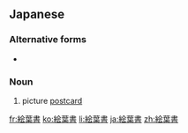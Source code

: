 ==Japanese==
{{ja-kanjitab|え|は|か|o3=き|k3=が|yomi=j|r=y}}

===Alternative forms===
* {{l|ja|絵はがき}}

===Noun===
{{ja-noun|えはがき|kyu=繪葉書}}

# picture [[postcard]]

[[fr:絵葉書]]
[[ko:絵葉書]]
[[li:絵葉書]]
[[ja:絵葉書]]
[[zh:絵葉書]]
